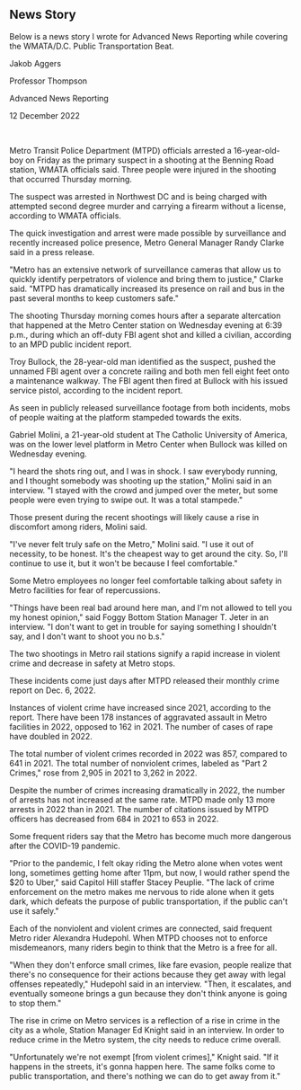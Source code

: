 ## News Story

Below is a news story I wrote for Advanced News Reporting while covering the WMATA/D.C. Public Transportation Beat.

Jakob Aggers

Professor Thompson

Advanced News Reporting

12 December 2022

\

Metro Transit Police Department (MTPD) officials arrested a 16-year-old-boy on Friday as the primary suspect in a shooting at the Benning Road station, WMATA officials said. Three people were injured in the shooting that occurred Thursday morning.

The suspect was arrested in Northwest DC and is being charged with attempted second degree murder and carrying a firearm without a license, according to WMATA officials. 

The quick investigation and arrest were made possible by surveillance and recently increased police presence, Metro General Manager Randy Clarke said in a press release.

\"Metro has an extensive network of surveillance cameras that allow us to quickly identify perpetrators of violence and bring them to justice,\" Clarke said. \"MTPD has dramatically increased its presence on rail and bus in the past several months to keep customers safe.\" 

The shooting Thursday morning comes hours after a separate altercation that happened at the Metro Center station on Wednesday evening at 6:39 p.m., during which an off-duty FBI agent shot and killed a civilian, according to an MPD public incident report. 

Troy Bullock, the 28-year-old man identified as the suspect, pushed the unnamed FBI agent over a concrete railing and both men fell eight feet onto a maintenance walkway. The FBI agent then fired at Bullock with his issued service pistol, according to the incident report.

As seen in publicly released surveillance footage from both incidents, mobs of people waiting at the platform stampeded towards the exits. 

Gabriel Molini, a 21-year-old student at The Catholic University of America, was on the lower level platform in Metro Center when Bullock was killed on Wednesday evening.

\"I heard the shots ring out, and I was in shock. I saw everybody running, and I thought somebody was shooting up the station,\" Molini said in an interview. \"I stayed with the crowd and jumped over the meter, but some people were even trying to swipe out. It was a total stampede.\" 

Those present during the recent shootings will likely cause a rise in discomfort among riders, Molini said. 

\"I\'ve never felt truly safe on the Metro,\" Molini said. \"I use it out of necessity, to be honest. It\'s the cheapest way to get around the city. So, I\'ll continue to use it, but it won\'t be because I feel comfortable.\"\

Some Metro employees no longer feel comfortable talking about safety in Metro facilities for fear of repercussions. 

\"Things have been real bad around here man, and I\'m not allowed to tell you my honest opinion,\" said Foggy Bottom Station Manager T. Jeter in an interview. \"I don\'t want to get in trouble for saying something I shouldn\'t say, and I don\'t want to shoot you no b.s.\"

The two shootings in Metro rail stations signify a rapid increase in violent crime and decrease in safety at Metro stops.\

These incidents come just days after MTPD released their monthly crime report on Dec. 6, 2022. 

Instances of violent crime have increased since 2021, according to the report. There have been 178 instances of aggravated assault in Metro facilities in 2022, opposed to 162 in 2021. The number of cases of rape have doubled in 2022. 

The total number of violent crimes recorded in 2022 was 857, compared to 641 in 2021. The total number of nonviolent crimes, labeled as \"Part 2 Crimes,\" rose from 2,905 in 2021 to 3,262 in 2022. 

Despite the number of crimes increasing dramatically in 2022, the number of arrests has not increased at the same rate. MTPD made only 13 more arrests in 2022 than in 2021. The number of citations issued by MTPD officers has decreased from 684 in 2021 to 653 in 2022.\

Some frequent riders say that the Metro has become much more dangerous after the COVID-19 pandemic. 

\"Prior to the pandemic, I felt okay riding the Metro alone when votes went long, sometimes getting home after 11pm, but now, I would rather spend the \$20 to Uber,\" said Capitol Hill staffer Stacey Peuplie. \"The lack of crime enforcement on the metro makes me nervous to ride alone when it gets dark, which defeats the purpose of public transportation, if the public can\'t use it safely.\"\

Each of the nonviolent and violent crimes are connected, said frequent Metro rider Alexandra Hudepohl. When MTPD chooses not to enforce misdemeanors, many riders begin to think that the Metro is a free for all.

\"When they don\'t enforce small crimes, like fare evasion, people realize that there\'s no consequence for their actions because they get away with legal offenses repeatedly,\" Hudepohl said in an interview. \"Then, it escalates, and eventually someone brings a gun because they don\'t think anyone is going to stop them.\"\

The rise in crime on Metro services is a reflection of a rise in crime in the city as a whole, Station Manager Ed Knight said in an interview. In order to reduce crime in the Metro system, the city needs to reduce crime overall.\

\"Unfortunately we\'re not exempt \[from violent crimes\],\" Knight said. \"If it happens in the streets, it\'s gonna happen here. The same folks come to public transportation, and there\'s nothing we can do to get away from it.\"
